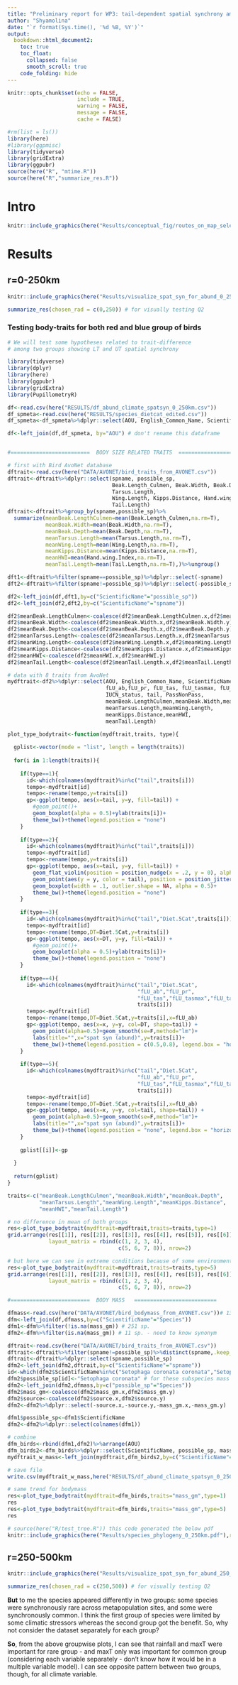 ```yaml
---
title: "Preliminary report for WP3: tail-dependent spatial synchrony among birds"
author: "Shyamolina"
date: "`r format(Sys.time(), '%d %B, %Y')`"
output:
  bookdown::html_document2:
    toc: true
    toc_float:
      collapsed: false
      smooth_scroll: true
    code_folding: hide
---
```


```r
knitr::opts_chunk$set(echo = FALSE,
                      include = TRUE,
                      warning = FALSE,
                      message = FALSE,
                      cache = FALSE)
```

```r
#rm(list = ls())
library(here)
#library(ggpmisc)
library(tidyverse)
library(gridExtra)
library(ggpubr)
source(here("R", "mtime.R"))
source(here("R","summarize_res.R"))
```

# Intro

```r
knitr::include_graphics(here("Results/conceptual_fig/routes_on_map_selectedsites_conceptual.pdf"),rel_path = F)
```

# Results

## r=0-250km

```r
knitr::include_graphics(here("Results/visualize_spat_syn_for_abund_0_250km_inkscape.pdf"),rel_path = F)
```

```r
summarize_res(chosen_rad = c(0,250)) # for visually testing Q2
```

### Testing body-traits for both red and blue group of birds

```r


# We will test some hypotheses related to trait-difference 
# among two groups showing LT and UT spatial synchrony

library(tidyverse)
library(dplyr)
library(here)
library(ggpubr)
library(gridExtra)
library(PupillometryR)

df<-read.csv(here("RESULTS/df_abund_climate_spatsyn_0_250km.csv"))
df_spmeta<-read.csv(here("RESULTS/species_dietcat_edited.csv"))
df_spmeta<-df_spmeta%>%dplyr::select(AOU, English_Common_Name, ScientificName,PassNonPass)

df<-left_join(df,df_spmeta, by="AOU") # don't rename this dataframe


#=========================  BODY SIZE RELATED TRAITS  ==========================

# first with Bird AvoNet database
dftrait<-read.csv(here("DATA/AVONET/bird_traits_from_AVONET.csv"))
dftrait<-dftrait%>%dplyr::select(spname, possible_sp, 
                                 Beak.Length_Culmen, Beak.Width, Beak.Depth,
                                 Tarsus.Length, 
                                 Wing.Length, Kipps.Distance, Hand.wing.Index,
                                 Tail.Length)
dftrait<-dftrait%>%group_by(spname,possible_sp)%>%
  summarize(meanBeak.LengthCulmen=mean(Beak.Length_Culmen,na.rm=T),
            meanBeak.Width=mean(Beak.Width,na.rm=T),
            meanBeak.Depth=mean(Beak.Depth,na.rm=T),
            meanTarsus.Length=mean(Tarsus.Length,na.rm=T),
            meanWing.Length=mean(Wing.Length,na.rm=T),
            meanKipps.Distance=mean(Kipps.Distance,na.rm=T),
            meanHWI=mean(Hand.wing.Index,na.rm=T),
            meanTail.Length=mean(Tail.Length,na.rm=T),)%>%ungroup()

dft1<-dftrait%>%filter(spname==possible_sp)%>%dplyr::select(-spname)
dft2<-dftrait%>%filter(spname!=possible_sp)%>%dplyr::select(-possible_sp)

df2<-left_join(df,dft1,by=c("ScientificName"="possible_sp"))
df2<-left_join(df2,dft2,by=c("ScientificName"="spname"))

df2$meanBeak.LengthCulmen<-coalesce(df2$meanBeak.LengthCulmen.x,df2$meanBeak.LengthCulmen.y)
df2$meanBeak.Width<-coalesce(df2$meanBeak.Width.x,df2$meanBeak.Width.y)
df2$meanBeak.Depth<-coalesce(df2$meanBeak.Depth.x,df2$meanBeak.Depth.y)
df2$meanTarsus.Length<-coalesce(df2$meanTarsus.Length.x,df2$meanTarsus.Length.y)
df2$meanWing.Length<-coalesce(df2$meanWing.Length.x,df2$meanWing.Length.y)
df2$meanKipps.Distance<-coalesce(df2$meanKipps.Distance.x,df2$meanKipps.Distance.y)
df2$meanHWI<-coalesce(df2$meanHWI.x,df2$meanHWI.y)
df2$meanTail.Length<-coalesce(df2$meanTail.Length.x,df2$meanTail.Length.y)

# data with 8 traits from AvoNet
mydftrait<-df2%>%dplyr::select(AOU, English_Common_Name, ScientificName, 
                               fLU_ab,fLU_pr, fLU_tas, fLU_tasmax, fLU_tasmin,Diet.5Cat, 
                               IUCN_status, tail, PassNonPass,
                               meanBeak.LengthCulmen,meanBeak.Width,meanBeak.Depth,
                               meanTarsus.Length,meanWing.Length,
                               meanKipps.Distance,meanHWI,
                               meanTail.Length)

plot_type_bodytrait<-function(mydftrait,traits, type){
  
  gplist<-vector(mode = "list", length = length(traits))
  
  for(i in 1:length(traits)){
    
    if(type==1){
      id<-which(colnames(mydftrait)%in%c("tail",traits[i]))
      tempo<-mydftrait[id]
      tempo<-rename(tempo,y=traits[i])
      gp<-ggplot(tempo, aes(x=tail, y=y, fill=tail)) +
        #geom_point()+
        geom_boxplot(alpha = 0.5)+ylab(traits[i])+
        theme_bw()+theme(legend.position = "none")
    }
    
    if(type==2){
      id<-which(colnames(mydftrait)%in%c("tail",traits[i]))
      tempo<-mydftrait[id]
      tempo<-rename(tempo,y=traits[i])
      gp<-ggplot(tempo, aes(x=tail, y=y, fill=tail)) +
        geom_flat_violin(position = position_nudge(x = .2, y = 0), alpha = .5) + 
        geom_point(aes(y = y, color = tail), position = position_jitter(width = .1), size = 0.9, alpha = 0.5) +
        geom_boxplot(width = .1, outlier.shape = NA, alpha = 0.5)+
        theme_bw()+theme(legend.position = "none")
    }
    
    if(type==3){
      id<-which(colnames(mydftrait)%in%c("tail","Diet.5Cat",traits[i]))
      tempo<-mydftrait[id]
      tempo<-rename(tempo,DT=Diet.5Cat,y=traits[i])
      gp<-ggplot(tempo, aes(x=DT, y=y, fill=tail)) +
        #geom_point()+
        geom_boxplot(alpha = 0.5)+ylab(traits[i])+
        theme_bw()+theme(legend.position = "none")
    }
    
    if(type==4){
      id<-which(colnames(mydftrait)%in%c("tail","Diet.5Cat",
                                         "fLU_ab","fLU_pr",
                                         "fLU_tas","fLU_tasmax","fLU_tasmin",
                                         traits[i]))
      tempo<-mydftrait[id]
      tempo<-rename(tempo,DT=Diet.5Cat,y=traits[i],x=fLU_ab)
      gp<-ggplot(tempo, aes(x=x, y=y, col=DT, shape=tail)) + 
        geom_point(alpha=0.5)+geom_smooth(se=F,method="lm")+
        labs(title="",x="spat syn (abund)",y=traits[i])+
        theme_bw()+theme(legend.position = c(0.5,0.8), legend.box = "horizontal")
    }
    
    if(type==5){
      id<-which(colnames(mydftrait)%in%c("tail","Diet.5Cat",
                                         "fLU_ab","fLU_pr",
                                         "fLU_tas","fLU_tasmax","fLU_tasmin",
                                         traits[i]))
      tempo<-mydftrait[id]
      tempo<-rename(tempo,DT=Diet.5Cat,y=traits[i],x=fLU_ab)
      gp<-ggplot(tempo, aes(x=x, y=y, col=tail, shape=tail)) + 
        geom_point(alpha=0.5)+geom_smooth(se=F,method="lm")+
        labs(title="",x="spat syn (abund)",y=traits[i])+
        theme_bw()+theme(legend.position = "none", legend.box = "horizontal")
    }
    
    gplist[[i]]<-gp
    
  }
  
  return(gplist)
}

traits<-c("meanBeak.LengthCulmen","meanBeak.Width","meanBeak.Depth",
          "meanTarsus.Length","meanWing.Length","meanKipps.Distance",
          "meanHWI","meanTail.Length")

# no difference in mean of both groups
res<-plot_type_bodytrait(mydftrait=mydftrait,traits=traits,type=1)
grid.arrange(res[[1]], res[[2]], res[[3]], res[[4]], res[[5]], res[[6]], res[[7]], res[[8]],  
             layout_matrix = rbind(c(1, 2, 3, 4),
                                   c(5, 6, 7, 8)), nrow=2)

# but here we can see in extreme conditions because of some environmental filtering species with better traits exist
res<-plot_type_bodytrait(mydftrait=mydftrait,traits=traits,type=5)
grid.arrange(res[[1]], res[[2]], res[[3]], res[[4]], res[[5]], res[[6]], res[[7]], res[[8]],  
             layout_matrix = rbind(c(1, 2, 3, 4),
                                   c(5, 6, 7, 8)), nrow=2)

#=========================  BODY MASS   ==========================

dfmass<-read.csv(here("DATA/AVONET/bird_bodymass_from_AVONET.csv"))# 13614 species
dfm<-left_join(df,dfmass,by=c("ScientificName"="Species"))
dfm1<-dfm%>%filter(!is.na(mass_gm)) # 251 sp.
dfm2<-dfm%>%filter(is.na(mass_gm)) # 11 sp. - need to know synonym

dftrait<-read.csv(here("DATA/AVONET/bird_traits_from_AVONET.csv"))
dftrait<-dftrait%>%filter(spname!=possible_sp)%>%distinct(spname,.keep_all = T)
dftrait<-dftrait%>%dplyr::select(spname,possible_sp)
dfm2<-left_join(dfm2,dftrait,by=c("ScientificName"="spname"))
id<-which(dfm2$ScientificName%in%c("Setophaga coronata coronata","Setophaga coronata audoboni"))
dfm2$possible_sp[id]<-"Setophaga coronata" # for these subspecies mass info not available, so putting species level info
dfm2<-left_join(dfm2,dfmass,by=c("possible_sp"="Species"))
dfm2$mass_gm<-coalesce(dfm2$mass_gm.x,dfm2$mass_gm.y)
dfm2$source<-coalesce(dfm2$source.x,dfm2$source.y)
dfm2<-dfm2%>%dplyr::select(-source.x,-source.y,-mass_gm.x,-mass_gm.y)

dfm1$possible_sp<-dfm1$ScientificName
dfm2<-dfm2%>%dplyr::select(colnames(dfm1))

# combine
dfm_birds<-rbind(dfm1,dfm2)%>%arrange(AOU)
dfm_birds2<-dfm_birds%>%dplyr::select(ScientificName, possible_sp, mass_gm, source)
mydftrait_w_mass<-left_join(mydftrait,dfm_birds2,by=c("ScientificName"="ScientificName"))

# save file
write.csv(mydftrait_w_mass,here("RESULTS/df_abund_climate_spatsyn_0_250km_with_speciestraits_mass.csv"),row.names=F)

# same trend for bodymass
res<-plot_type_bodytrait(mydftrait=dfm_birds,traits="mass_gm",type=1)
res
res<-plot_type_bodytrait(mydftrait=dfm_birds,traits="mass_gm",type=5)
res
```

```r
# source(here("R/test_tree.R")) this code generated the below pdf
knitr::include_graphics(here("Results/species_phylogeny_0_250km.pdf"),rel_path = F)
```

## r=250-500km

```r
knitr::include_graphics(here("Results/visualize_spat_syn_for_abund_250_500km_inkscape.pdf"),rel_path = F)
```

```r
summarize_res(chosen_rad = c(250,500)) # for visually testing Q2
```

**But** to me the species appeared differently in two groups: some species were synchronously rare across metapopulation sites, and some were synchronously common. I think the first group of species were limited by some climatic stressors whereas the second group got the benefit. So, why not consider the dataset separately for each group?


**So**, from the above groupwise plots, I can see that rainfall and maxT were important for rare group - and maxT only was important for common group (considering each variable separately - don't know how it would be in a multiple variable model). I can see opposite pattern between two groups, though, for all climate variable.




